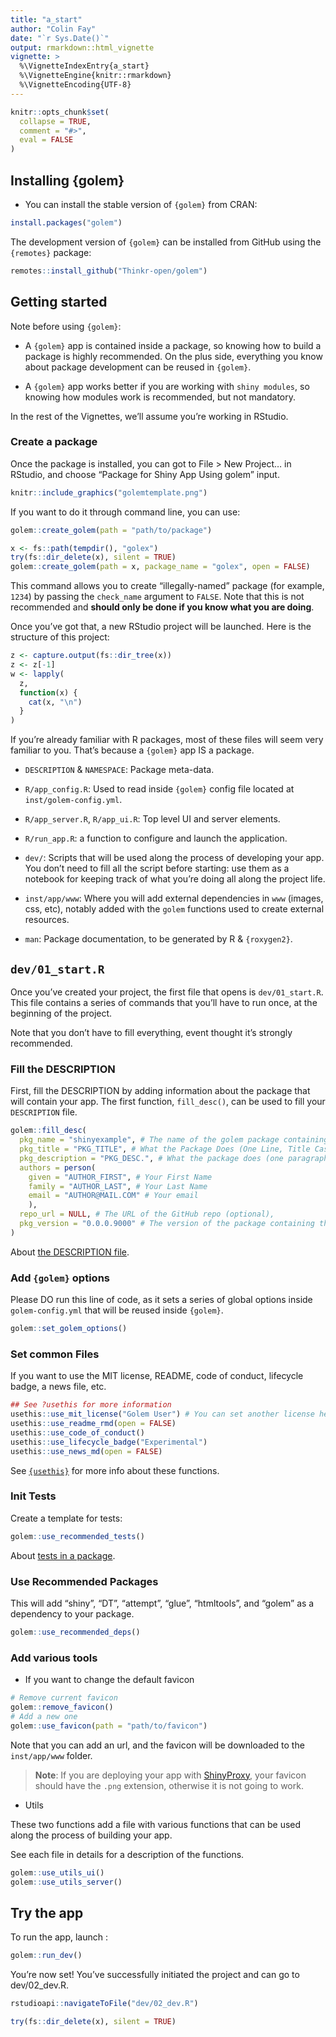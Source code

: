 ```yaml
---
title: "a_start"
author: "Colin Fay"
date: "`r Sys.Date()`"
output: rmarkdown::html_vignette
vignette: >
  %\VignetteIndexEntry{a_start}
  %\VignetteEngine{knitr::rmarkdown}
  %\VignetteEncoding{UTF-8}
---
```


<script type="text/javascript">
$(document).ready(function () {
  window.initializeCodeFolding("show" === "show");
});
</script>

```r
knitr::opts_chunk$set(
  collapse = TRUE,
  comment = "#>",
  eval = FALSE
)
```

## Installing {golem}

+ You can install the stable version of `{golem}` from CRAN:

``` r
install.packages("golem")
```


The development version of `{golem}` can be installed from GitHub using the `{remotes}` package:

```r
remotes::install_github("Thinkr-open/golem")
```

## Getting started

Note before using `{golem}`:

- A `{golem}` app is contained inside a package, so knowing how to build a package is highly recommended. On the plus side, everything you know about package development can be reused in `{golem}`.

- A `{golem}` app works better if you are working with `shiny modules`, so knowing how modules work is recommended, but not mandatory.

In the rest of the Vignettes, we'll assume you're working in RStudio.

### Create a package

Once the package is installed, you can got to File > New Project... in RStudio, and choose "Package for Shiny App Using golem" input.

```r
knitr::include_graphics("golemtemplate.png")
```


If you want to do it through command line, you can use:

```r
golem::create_golem(path = "path/to/package")
```

```r
x <- fs::path(tempdir(), "golex")
try(fs::dir_delete(x), silent = TRUE)
golem::create_golem(path = x, package_name = "golex", open = FALSE)
```

This command allows you to create "illegally-named" package (for example, `1234`) by passing the `check_name` argument to `FALSE`. Note that this is not recommended and __should only be done if you know what you are doing__.

Once you've got that, a new RStudio project will be launched. Here is the structure of this project:

```r
z <- capture.output(fs::dir_tree(x))
z <- z[-1]
w <- lapply(
  z,
  function(x) {
    cat(x, "\n")
  }
)
```


If you're already familiar with R packages, most of these files will seem very familiar to you. That's because a `{golem}` app IS a package.

+ `DESCRIPTION` & `NAMESPACE`: Package meta-data.

+ `R/app_config.R`: Used to read inside `{golem}` config file located at `inst/golem-config.yml`.

+ `R/app_server.R`, `R/app_ui.R`: Top level UI and server elements.

+ `R/run_app.R`: a function to configure and launch the application.

+ `dev/`: Scripts that will be used along the process of developing your app. You don't need to fill all the script before starting: use them as a notebook for keeping track of what you're doing all along the project life.

+ `inst/app/www`: Where you will add external dependencies in `www` (images, css, etc), notably added with the `golem` functions used to create external resources.

+ `man`: Package documentation, to be generated by R & `{roxygen2}`.

## `dev/01_start.R`

Once you've created your project, the first file that opens is `dev/01_start.R`. This file contains a series of commands that you'll have to run once, at the beginning of the project.

Note that you don't have to fill everything, event thought it's strongly recommended.

### Fill the DESCRIPTION

First, fill the DESCRIPTION by adding information about the package that will contain your app. The first function, `fill_desc()`, can be used to fill your `DESCRIPTION` file.

```r
golem::fill_desc(
  pkg_name = "shinyexample", # The name of the golem package containing the app (typically lowercase, no underscore or periods)
  pkg_title = "PKG_TITLE", # What the Package Does (One Line, Title Case, No Period)
  pkg_description = "PKG_DESC.", # What the package does (one paragraph).
  authors = person(
    given = "AUTHOR_FIRST", # Your First Name
    family = "AUTHOR_LAST", # Your Last Name
    email = "AUTHOR@MAIL.COM" # Your email
    ),
  repo_url = NULL, # The URL of the GitHub repo (optional),
  pkg_version = "0.0.0.9000" # The version of the package containing the app
)
```

About [the DESCRIPTION file](https://r-pkgs.org/description.html).

### Add `{golem}` options

Please DO run this line of code, as it sets a series of global options inside `golem-config.yml` that will be reused inside `{golem}`.

```r
golem::set_golem_options()
```

### Set common Files

If you want to use the MIT license, README, code of conduct, lifecycle badge, a news file, etc.

```r
## See ?usethis for more information
usethis::use_mit_license("Golem User") # You can set another license here
usethis::use_readme_rmd(open = FALSE)
usethis::use_code_of_conduct()
usethis::use_lifecycle_badge("Experimental")
usethis::use_news_md(open = FALSE)
```

See [`{usethis}`](https://usethis.r-lib.org/) for more info about these functions.

### Init Tests

Create a template for tests:

```r
golem::use_recommended_tests()
```

About [tests in a package](https://r-pkgs.org/testing-basics.html).

### Use Recommended Packages

This will add "shiny", "DT", "attempt", "glue", "htmltools", and "golem" as a dependency to your package.

```r
golem::use_recommended_deps()
```

### Add various tools

+ If you want to change the default favicon

```r
# Remove current favicon
golem::remove_favicon()
# Add a new one
golem::use_favicon(path = "path/to/favicon")
```

Note that you can add an url, and the favicon will be downloaded to the `inst/app/www` folder.

> **Note**: If you are deploying your app with [ShinyProxy](https://www.shinyproxy.io/), your favicon should have the `.png` extension, otherwise it is not going to work.

+ Utils

These two functions add a file with various functions that can be used along the process of building your app.

See each file in details for a description of the functions.

```r
golem::use_utils_ui()
golem::use_utils_server()
```

## Try the app

To run the app, launch :

```r
golem::run_dev()
```


You're now set! You've successfully initiated the project and can go to dev/02_dev.R.

```r
rstudioapi::navigateToFile("dev/02_dev.R")
```

```r
try(fs::dir_delete(x), silent = TRUE)
```

